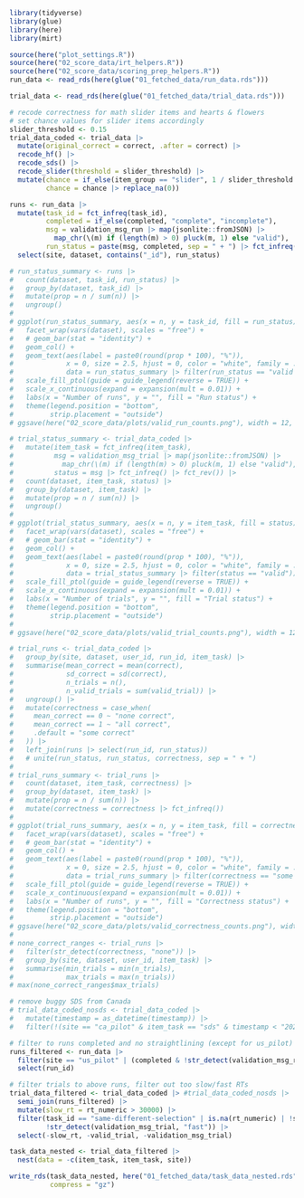 ```r
library(tidyverse)
library(glue)
library(here)
library(mirt)

source(here("plot_settings.R"))
source(here("02_score_data/irt_helpers.R"))
source(here("02_score_data/scoring_prep_helpers.R"))
run_data <- read_rds(here(glue("01_fetched_data/run_data.rds")))

trial_data <- read_rds(here(glue("01_fetched_data/trial_data.rds")))
```

```r
# recode correctness for math slider items and hearts & flowers
# set chance values for slider items accordingly
slider_threshold <- 0.15
trial_data_coded <- trial_data |>
  mutate(original_correct = correct, .after = correct) |>
  recode_hf() |>
  recode_sds() |>
  recode_slider(threshold = slider_threshold) |>
  mutate(chance = if_else(item_group == "slider", 1 / slider_threshold / 100, chance),
         chance = chance |> replace_na(0))
```

```r
runs <- run_data |>
  mutate(task_id = fct_infreq(task_id),
         completed = if_else(completed, "complete", "incomplete"),
         msg = validation_msg_run |> map(jsonlite::fromJSON) |>
           map_chr(\(m) if (length(m) > 0) pluck(m, 1) else "valid"),
         run_status = paste(msg, completed, sep = " + ") |> fct_infreq() |> fct_rev()) |>
  select(site, dataset, contains("_id"), run_status)

# run_status_summary <- runs |>
#   count(dataset, task_id, run_status) |>
#   group_by(dataset, task_id) |>
#   mutate(prop = n / sum(n)) |>
#   ungroup()
# 
# ggplot(run_status_summary, aes(x = n, y = task_id, fill = run_status)) +
#   facet_wrap(vars(dataset), scales = "free") +
#   # geom_bar(stat = "identity") +
#   geom_col() +
#   geom_text(aes(label = paste0(round(prop * 100), "%")),
#             x = 0, size = 2.5, hjust = 0, color = "white", family = .font,
#             data = run_status_summary |> filter(run_status == "valid + complete")) +
#   scale_fill_ptol(guide = guide_legend(reverse = TRUE)) +
#   scale_x_continuous(expand = expansion(mult = 0.01)) +
#   labs(x = "Number of runs", y = "", fill = "Run status") +
#   theme(legend.position = "bottom",
#         strip.placement = "outside")
# ggsave(here("02_score_data/plots/valid_run_counts.png"), width = 12, height = 6)
```

```r
# trial_status_summary <- trial_data_coded |>
#   mutate(item_task = fct_infreq(item_task),
#          msg = validation_msg_trial |> map(jsonlite::fromJSON) |>
#            map_chr(\(m) if (length(m) > 0) pluck(m, 1) else "valid"),
#          status = msg |> fct_infreq() |> fct_rev()) |>
#   count(dataset, item_task, status) |>
#   group_by(dataset, item_task) |>
#   mutate(prop = n / sum(n)) |>
#   ungroup()
# 
# ggplot(trial_status_summary, aes(x = n, y = item_task, fill = status)) +
#   facet_wrap(vars(dataset), scales = "free") +
#   # geom_bar(stat = "identity") +
#   geom_col() +
#   geom_text(aes(label = paste0(round(prop * 100), "%")),
#             x = 0, size = 2.5, hjust = 0, color = "white", family = .font,
#             data = trial_status_summary |> filter(status == "valid")) +
#   scale_fill_ptol(guide = guide_legend(reverse = TRUE)) +
#   scale_x_continuous(expand = expansion(mult = 0.01)) +
#   labs(x = "Number of trials", y = "", fill = "Trial status") +
#   theme(legend.position = "bottom",
#         strip.placement = "outside")
# 
# ggsave(here("02_score_data/plots/valid_trial_counts.png"), width = 12, height = 6)
```

```r
# trial_runs <- trial_data_coded |>
#   group_by(site, dataset, user_id, run_id, item_task) |>
#   summarise(mean_correct = mean(correct),
#             sd_correct = sd(correct),
#             n_trials = n(),
#             n_valid_trials = sum(valid_trial)) |>
#   ungroup() |>
#   mutate(correctness = case_when(
#     mean_correct == 0 ~ "none correct",
#     mean_correct == 1 ~ "all correct",
#     .default = "some correct"
#   )) |>
#   left_join(runs |> select(run_id, run_status))
#   # unite(run_status, run_status, correctness, sep = " + ")
# 
# trial_runs_summary <- trial_runs |>
#   count(dataset, item_task, correctness) |>
#   group_by(dataset, item_task) |>
#   mutate(prop = n / sum(n)) |>
#   mutate(correctness = correctness |> fct_infreq())
# 
# ggplot(trial_runs_summary, aes(x = n, y = item_task, fill = correctness)) +
#   facet_wrap(vars(dataset), scales = "free") +
#   # geom_bar(stat = "identity") +
#   geom_col() +
#   geom_text(aes(label = paste0(round(prop * 100), "%")),
#             x = 0, size = 2.5, hjust = 0, color = "white", family = .font,
#             data = trial_runs_summary |> filter(correctness == "some correct")) +
#   scale_fill_ptol(guide = guide_legend(reverse = TRUE)) +
#   scale_x_continuous(expand = expansion(mult = 0.01)) +
#   labs(x = "Number of runs", y = "", fill = "Correctness status") +
#   theme(legend.position = "bottom",
#         strip.placement = "outside")
# ggsave(here("02_score_data/plots/valid_correctness_counts.png"), width = 12, height = 6)
# 
# none_correct_ranges <- trial_runs |>
#   filter(str_detect(correctness, "none")) |>
#   group_by(site, dataset, user_id, item_task) |>
#   summarise(min_trials = min(n_trials),
#             max_trials = max(n_trials))
# max(none_correct_ranges$max_trials)
```

```r
# remove buggy SDS from Canada
# trial_data_coded_nosds <- trial_data_coded |>
#   mutate(timestamp = as_datetime(timestamp)) |>
#   filter(!(site == "ca_pilot" & item_task == "sds" & timestamp < "2025-02-21"))

# filter to runs completed and no straightlining (except for us_pilot)
runs_filtered <- run_data |>
  filter(site == "us_pilot" | (completed & !str_detect(validation_msg_run, "straightlining"))) |>
  select(run_id)

# filter trials to above runs, filter out too slow/fast RTs
trial_data_filtered <- trial_data_coded |> #trial_data_coded_nosds |>
  semi_join(runs_filtered) |>
  mutate(slow_rt = rt_numeric > 30000) |>
  filter(task_id == "same-different-selection" | is.na(rt_numeric) | !slow_rt,
         !str_detect(validation_msg_trial, "fast")) |>
  select(-slow_rt, -valid_trial, -validation_msg_trial)
```

```r
task_data_nested <- trial_data_filtered |>
  nest(data = -c(item_task, item_task, site))

write_rds(task_data_nested, here("01_fetched_data/task_data_nested.rds"),
          compress = "gz")
```
